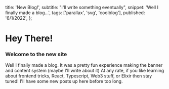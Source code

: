   title: 'New Blog!',
  subtitle: "I'll write something eventually",
  snippet: 'Well I finally made a blog...',
  tags: ['parallax', 'svg', 'coolblog'],
  published: '6/1/2022',
};


# Hey There!

### Welcome to the new site

Well I finally made a blog. It was a pretty fun experience making the banner and content system (maybe I'll write about it)
At any rate, if you like learning about frontend tricks, React, Typescript, Web3 stuff, or Elixir then stay tuned!
I'll have some new posts up here before too long.
